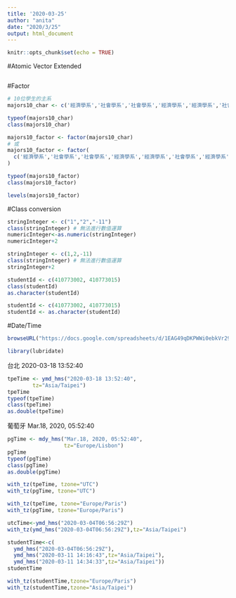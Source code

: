 ```yaml
---
title: '2020-03-25'
author: "anita"
date: "2020/3/25"
output: html_document
---
```


```r
knitr::opts_chunk$set(echo = TRUE)
```

#Atomic Vector Extended
```r

```
#Factor
```r
# 10位學生的主系
majors10_char <- c('經濟學系','社會學系','社會學系','經濟學系','經濟學系','社會學系','經濟學系','經濟學系','經濟學系','社會學系')

typeof(majors10_char)
class(majors10_char)
```
```r
majors10_factor <- factor(majors10_char)
# 或
majors10_factor <- factor(
  c('經濟學系','社會學系','社會學系','經濟學系','經濟學系','社會學系','經濟學系','經濟學系','經濟學系','社會學系')
)

typeof(majors10_factor)
class(majors10_factor)
```
```r
levels(majors10_factor)
```
#Class conversion
```r
stringInteger <- c("1","2","-11")
class(stringInteger) # 無法進行數值運算
numericInteger<-as.numeric(stringInteger)
numericInteger+2
```
```r
stringInteger <- c(1,2,-11)
class(stringInteger) # 無法進行數值運算
stringInteger+2
```
```r
studentId <- c(410773002, 410773015)
class(studentId)
as.character(studentId)
```
```r
studentId <- c(410773002, 410773015)
studentId <- as.character(studentId)
```
#Date/Time
```r
browseURL("https://docs.google.com/spreadsheets/d/1EAG49qDKPWWi0ebkVr29TLrvVnoBPfkvxYY-J3xLAHY/edit#gid=458686645")
```

```r
library(lubridate)
```
台北 2020-03-18 13:52:40
```r
tpeTime <- ymd_hms("2020-03-18 13:52:40",
        tz="Asia/Taipei")
tpeTime
typeof(tpeTime)
class(tpeTime)
as.double(tpeTime)
```
葡萄牙 Mar.18, 2020, 05:52:40
```r
pgTime <- mdy_hms("Mar.18, 2020, 05:52:40",
                  tz="Europe/Lisbon")
pgTime
typeof(pgTime)
class(pgTime)
as.double(pgTime)
```
```r
with_tz(tpeTime, tzone="UTC")
with_tz(pgTime, tzone="UTC")
```
```r
with_tz(tpeTime, tzone="Europe/Paris")
with_tz(pgTime, tzone="Europe/Paris")
```
```r
utcTime<-ymd_hms("2020-03-04T06:56:29Z")
with_tz(ymd_hms("2020-03-04T06:56:29Z"),tz="Asia/Taipei")

```
```r
studentTime<-c(
  ymd_hms("2020-03-04T06:56:29Z"),
  ymd_hms("2020-03-11 14:16:43",tz="Asia/Taipei"),
  ymd_hms("2020-03-11 14:34:33",tz="Asia/Taipei"))
studentTime
```
```r
with_tz(studentTime,tzone="Europe/Paris")
with_tz(studentTime,tzone="Asia/Taipei")
```

